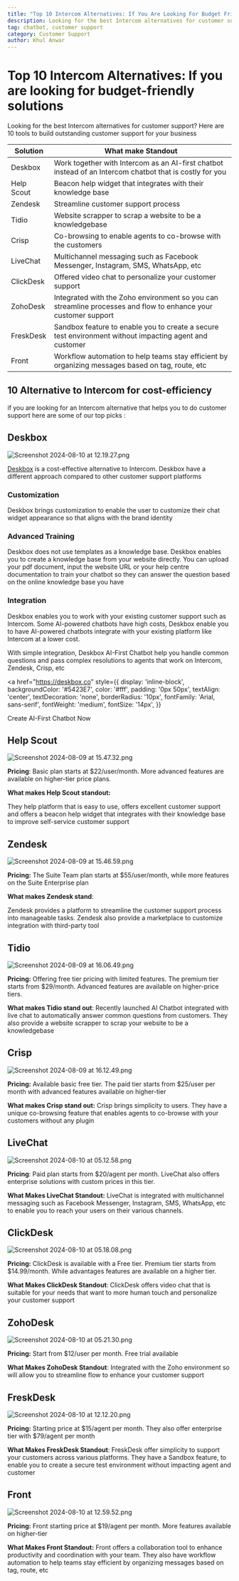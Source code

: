 ```yaml
---
title: "Top 10 Intercom Alternatives: If You Are Looking For Budget Friendly Solutions"
description: Looking for the best Intercom alternatives for customer support? Here are 10 tools to build outstanding customer support for your business 
tag: chatbot, customer support
category: Customer Support
author: Khul Anwar
---
```


# Top 10 Intercom Alternatives: If you are looking for budget-friendly **solutions**

Looking for the best Intercom alternatives for customer support? Here are 10 tools to build outstanding customer support for your business

| **Solution** | **What make Standout** |
| --- | --- |
| Deskbox | Work together with Intercom as an AI-first chatbot instead of an Intercom chatbot that is costly for you |
| Help Scout | Beacon help widget that integrates with their knowledge base |
| Zendesk | Streamline customer support process |
| Tidio | Website scrapper to scrap a website to be a knowledgebase |
| Crisp | Co-browsing to enable agents to co-browse with the customers |
| LiveChat | Multichannel messaging such as Facebook Messenger, Instagram, SMS, WhatsApp, etc |
| ClickDesk | Offered video chat to personalize your customer support |
| ZohoDesk | Integrated with the Zoho environment so you can streamline processes and flow to enhance your customer support |
| FreskDesk | Sandbox feature to enable you to create a secure test environment without impacting agent and customer |
| Front | Workflow automation to help teams stay efficient by organizing messages based on tag, route, etc |

## 10 Alternative to Intercom for cost-efficiency

if you are looking for an Intercom alternative that helps you to do customer support here are some of our top picks :

## Deskbox

![Screenshot 2024-08-10 at 12.19.27.png](./img/Screenshot_2024-08-10_at_12.19.27.png)

[Deskbox](https://deskbox.co/) is a cost-effective alternative to Intercom. Deskbox have a different approach compared to other customer support platforms

### **Customization**

Deskbox brings customization to enable the user to customize their chat widget appearance so that aligns with the brand identity

### Advanced Training

Deskbox does not use templates as a knowledge base. Deskbox enables you to create a knowledge base from your website directly. You can upload your pdf document, input the website URL or your help centre documentation to train your chatbot so they can answer the question based on the online knowledge base you have

### **Integration**

Deskbox enables you to work with your existing customer support such as Intercom.
Some AI-powered chatbots have high costs, Deskbox enable you to have AI-powered chatbots integrate with your existing platform like Intercom at a lower cost.

With simple integration, Deskbox AI-First Chatbot help you handle common questions and pass complex resolutions to agents that work on Intercom, Zendesk, Crisp, etc




<a 
  href="https://deskbox.co"
  style={{
    display: 'inline-block',
    backgroundColor: '#5423E7',
    color: '#fff',
    padding: '0px 50px',
    textAlign: 'center',
    textDecoration: 'none',
    borderRadius: '10px',
    fontFamily: 'Arial, sans-serif',
    fontWeight: 'medium',
    fontSize: '14px',
  }}
>
  Create AI-First Chatbot Now
</a>



## **Help Scout**

![Screenshot 2024-08-09 at 15.47.32.png](./img/alternative-intercom-helpscout.png)

**Pricing**: Basic plan starts at $22/user/month. More advanced features are available on higher-tier price plans.

**What makes Help Scout standout:**

They help platform that is easy to use, offers excellent customer support and offers a beacon help widget that integrates with their knowledge base to improve self-service customer support

## Zendesk

![Screenshot 2024-08-09 at 15.46.59.png](./img/alternative-intercom-zendesk.png)

**Pricing:** The Suite Team plan starts at $55/user/month, while more features on the Suite Enterprise plan

**What makes Zendesk stand**:

Zendesk provides a platform to streamline the customer support process into manageable tasks. Zendesk also provide a marketplace to customize integration with third-party tool

## Tidio

![Screenshot 2024-08-09 at 16.06.49.png](./img/alternative-intercom-tidio.png)

**Pricing:** Offering free tier pricing with limited features. The premium tier starts from $29/month. Advanced features are available on higher-price tiers.

**What makes Tidio stand out**: Recently launched AI Chatbot integrated with live chat to automatically answer common questions from customers. They also provide a website scrapper to scrap your website to be a knowledgebase

## Crisp

![Screenshot 2024-08-09 at 16.12.49.png](./img/alternative-intercom-crisp.png)

**Pricing:** Available basic free tier. The paid tier starts from $25/user per month with advanced features available on higher-tier

**What makes Crisp stand out:** Crisp brings simplicity to users. They have a unique co-browsing feature that enables agents to co-browse with your customers without any plugin

## LiveChat

![Screenshot 2024-08-10 at 05.12.58.png](./img/alternative-intercom-livechat.png)

**Pricing**: Paid plan starts from $20/agent per month. LiveChat also offers enterprise solutions with custom prices in this tier.

**What Makes LiveChat Standout:** LiveChat is integrated with multichannel messaging such as Facebook Messenger, Instagram, SMS, WhatsApp, etc to enable you to reach your users on their various channels.

## ClickDesk

![Screenshot 2024-08-10 at 05.18.08.png](./img/alternative-intercom-clickdesk.png)

**Pricing:** ClickDesk is available with a Free tier. Premium tier starts from $14.99/month. While advantages features are available on a higher tier.

**What Makes ClickDesk Standout**: ClickDesk offers video chat that is suitable for your needs that want to more human touch and personalize your customer support

## **ZohoDesk**

![Screenshot 2024-08-10 at 05.21.30.png](./img/alternative-intercom-zohodesk.png)

**Pricing:** Start from $12/user per month. Free trial available

**What Makes ZohoDesk Standout**: Integrated with the Zoho environment so will allow you to streamline flow to enhance your customer support

## FreskDesk

![Screenshot 2024-08-10 at 12.12.20.png](./img/alternative-intercom-freshdesk.png)

**Pricing:** Starting price at $15/agent per month. They also offer enterprise tier with $79/agent per month

**What Makes FreskDesk Standout**: FreskDesk offer simplicity to support your customers across various platforms. They have a Sandbox feature, to enable you to create a secure test environment without impacting agent and customer

## Front

![Screenshot 2024-08-10 at 12.59.52.png](./img/alternative-intercom-front.png)

**Pricing:** Front starting price at $19/agent per month. More features available on higher-tier

**What Makes Front Standout:** Front offers a collaboration tool to enhance productivity and coordination with your team. They also have workflow automation to help teams stay efficient by organizing messages based on tag, route, etc